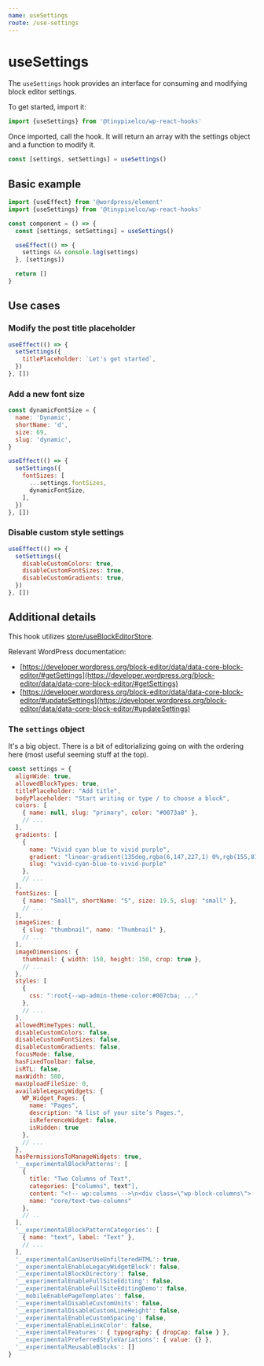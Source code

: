 ```yaml
---
name: useSettings
route: /use-settings
---
```


# useSettings

The `useSettings` hook provides an interface for consuming and modifying block editor settings.

To get started, import it:

```js
import {useSettings} from '@tinypixelco/wp-react-hooks'
```

Once imported, call the hook. It will return an array with the settings object and a function to modify it.

```js
const [settings, setSettings] = useSettings()
```

## Basic example

```jsx
import {useEffect} from '@wordpress/element'
import {useSettings} from '@tinypixelco/wp-react-hooks'

const component = () => {
  const [settings, setSettings] = useSettings()

  useEffect(() => {
    settings && console.log(settings)
  }, [settings])

  return []
}
```

## Use cases

### Modify the post title placeholder

```jsx
useEffect(() => {
  setSettings({
    titlePlaceholder: `Let's get started`,
  })
}, [])
```

### Add a new font size

```jsx
const dynamicFontSize = {
  name: 'Dynamic',
  shortName: 'd',
  size: 69,
  slug: 'dynamic',
}

useEffect(() => {
  setSettings({
    fontSizes: [
      ...settings.fontSizes,
      dynamicFontSize,
    ],
  })
}, [])
```

### Disable custom style settings

```jsx
useEffect(() => {
  setSettings({
    disableCustomColors: true,
    disableCustomFontSizes: true,
    disableCustomGradients: true,
  })
}, [])
```

## Additional details

This hook utilizes [store/useBlockEditorStore](/store/use-block-editor-store).

Relevant WordPress documentation:
  - [https://developer.wordpress.org/block-editor/data/data-core-block-editor/#getSettings](https://developer.wordpress.org/block-editor/data/data-core-block-editor/#getSettings)
  - [https://developer.wordpress.org/block-editor/data/data-core-block-editor/#updateSettings](https://developer.wordpress.org/block-editor/data/data-core-block-editor/#updateSettings)

### The `settings` object

It's a big object. There is a bit of editorializing going on with the ordering here (most useful seeming stuff at the top).

```js
const settings = {
  alignWide: true,
  allowedBlockTypes: true,
  titlePlaceholder: "Add title",
  bodyPlaceholder: "Start writing or type / to choose a block",
  colors: [
    { name: null, slug: "primary", color: "#0073a8" },
    // ...
  ],
  gradients: [
    {
      name: "Vivid cyan blue to vivid purple",
      gradient: "linear-gradient(135deg,rgba(6,147,227,1) 0%,rgb(155,81,224) 100%)",
      slug: "vivid-cyan-blue-to-vivid-purple"
    },
    // ...
  ],
  fontSizes: [
    { name: "Small", shortName: "S", size: 19.5, slug: "small" },
    // ...
  ],
  imageSizes: [
    { slug: "thumbnail", name: "Thumbnail" },
    // ...
  ],
  imageDimensions: {
    thumbnail: { width: 150, height: 150, crop: true },
    // ...
  },
  styles: [
    {
      css: ":root{--wp-admin-theme-color:#007cba; ..."
    },
    // ...
  ],
  allowedMimeTypes: null,
  disableCustomColors: false,
  disableCustomFontSizes: false,
  disableCustomGradients: false,
  focusMode: false,
  hasFixedToolbar: false,
  isRTL: false,
  maxWidth: 580,
  maxUploadFileSize: 0,
  availableLegacyWidgets: {
    WP_Widget_Pages: {
      name: "Pages",
      description: "A list of your site’s Pages.",
      isReferenceWidget: false,
      isHidden: true
    },
    // ...
  },
  hasPermissionsToManageWidgets: true,
  '__experimentalBlockPatterns': [
    {
      title: "Two Columns of Text",
      categories: ["columns", text"],
      content: "<!-- wp:columns -->\n<div class=\"wp-block-columns\"> ...",
      name: "core/text-two-columns"
    },
    // ..
  ],
  '__experimentalBlockPatternCategories': [
    { name: "text", label: "Text" },
    // ...
  ],
  '__experimentalCanUserUseUnfilteredHTML': true,
  '__experimentalEnableLegacyWidgetBlock': false,
  '__experimentalBlockDirectory': false,
  '__experimentalEnableFullSiteEditing': false,
  '__experimentalEnableFullSiteEditingDemo': false,
  '__mobileEnablePageTemplates': false,
  '__experimentalDisableCustomUnits': false,
  '__experimentalDisableCustomLineHeight': false,
  '__experimentalEnableCustomSpacing': false,
  '__experimentalEnableLinkColor': false,
  '__experimentalFeatures': { typography: { dropCap: false } },
  '__experimentalPreferredStyleVariations': { value: {} },
  '__experimentalReusableBlocks': []
}
```